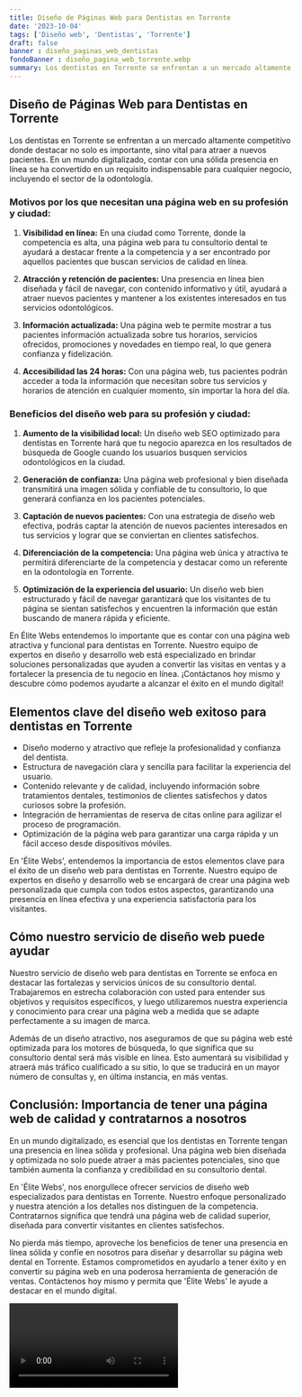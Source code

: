 ```yaml
---
title: Diseño de Páginas Web para Dentistas en Torrente
date: '2023-10-04'
tags: ['Diseño web', 'Dentistas', 'Torrente']
draft: false
banner : diseño_paginas_web_dentistas
fondoBanner : diseño_pagina_web_torrente.webp
summary: Los dentistas en Torrente se enfrentan a un mercado altamente competitivo donde destacar no solo es importante, sino vital para atraer a nuevos pacientes. En un mundo digitalizado, contar con una sólida presencia en línea se ha convertido en un requisito indispensable para cualquier negocio, incluyendo el sector de la odontología.
---
```


## Diseño de Páginas Web para Dentistas en Torrente

Los dentistas en Torrente se enfrentan a un mercado altamente competitivo donde destacar no solo es importante, sino vital para atraer a nuevos pacientes. En un mundo digitalizado, contar con una sólida presencia en línea se ha convertido en un requisito indispensable para cualquier negocio, incluyendo el sector de la odontología.

### Motivos por los que necesitan una página web en su profesión y ciudad:

1. **Visibilidad en línea:** En una ciudad como Torrente, donde la competencia es alta, una página web para tu consultorio dental te ayudará a destacar frente a la competencia y a ser encontrado por aquellos pacientes que buscan servicios de calidad en línea.

2. **Atracción y retención de pacientes:** Una presencia en línea bien diseñada y fácil de navegar, con contenido informativo y útil, ayudará a atraer nuevos pacientes y mantener a los existentes interesados en tus servicios odontológicos.

3. **Información actualizada:** Una página web te permite mostrar a tus pacientes información actualizada sobre tus horarios, servicios ofrecidos, promociones y novedades en tiempo real, lo que genera confianza y fidelización.

4. **Accesibilidad las 24 horas:** Con una página web, tus pacientes podrán acceder a toda la información que necesitan sobre tus servicios y horarios de atención en cualquier momento, sin importar la hora del día.

### Beneficios del diseño web para su profesión y ciudad:

1. **Aumento de la visibilidad local:** Un diseño web SEO optimizado para dentistas en Torrente hará que tu negocio aparezca en los resultados de búsqueda de Google cuando los usuarios busquen servicios odontológicos en la ciudad.

2. **Generación de confianza:** Una página web profesional y bien diseñada transmitirá una imagen sólida y confiable de tu consultorio, lo que generará confianza en los pacientes potenciales.

3. **Captación de nuevos pacientes:** Con una estrategia de diseño web efectiva, podrás captar la atención de nuevos pacientes interesados en tus servicios y lograr que se conviertan en clientes satisfechos.

4. **Diferenciación de la competencia:** Una página web única y atractiva te permitirá diferenciarte de la competencia y destacar como un referente en la odontología en Torrente.

5. **Optimización de la experiencia del usuario:** Un diseño web bien estructurado y fácil de navegar garantizará que los visitantes de tu página se sientan satisfechos y encuentren la información que están buscando de manera rápida y eficiente.

En Élite Webs entendemos lo importante que es contar con una página web atractiva y funcional para dentistas en Torrente. Nuestro equipo de expertos en diseño y desarrollo web está especializado en brindar soluciones personalizadas que ayuden a convertir las visitas en ventas y a fortalecer la presencia de tu negocio en línea. ¡Contáctanos hoy mismo y descubre cómo podemos ayudarte a alcanzar el éxito en el mundo digital!

<GifSeo />

<Cta />

## Elementos clave del diseño web exitoso para dentistas en Torrente

- Diseño moderno y atractivo que refleje la profesionalidad y confianza del dentista.
- Estructura de navegación clara y sencilla para facilitar la experiencia del usuario.
- Contenido relevante y de calidad, incluyendo información sobre tratamientos dentales, testimonios de clientes satisfechos y datos curiosos sobre la profesión.
- Integración de herramientas de reserva de citas online para agilizar el proceso de programación.
- Optimización de la página web para garantizar una carga rápida y un fácil acceso desde dispositivos móviles.

En 'Élite Webs', entendemos la importancia de estos elementos clave para el éxito de un diseño web para dentistas en Torrente. Nuestro equipo de expertos en diseño y desarrollo web se encargará de crear una página web personalizada que cumpla con todos estos aspectos, garantizando una presencia en línea efectiva y una experiencia satisfactoria para los visitantes.

## Cómo nuestro servicio de diseño web puede ayudar

Nuestro servicio de diseño web para dentistas en Torrente se enfoca en destacar las fortalezas y servicios únicos de su consultorio dental. Trabajaremos en estrecha colaboración con usted para entender sus objetivos y requisitos específicos, y luego utilizaremos nuestra experiencia y conocimiento para crear una página web a medida que se adapte perfectamente a su imagen de marca.

Además de un diseño atractivo, nos aseguramos de que su página web esté optimizada para los motores de búsqueda, lo que significa que su consultorio dental será más visible en línea. Esto aumentará su visibilidad y atraerá más tráfico cualificado a su sitio, lo que se traducirá en un mayor número de consultas y, en última instancia, en más ventas.

## Conclusión: Importancia de tener una página web de calidad y contratarnos a nosotros

En un mundo digitalizado, es esencial que los dentistas en Torrente tengan una presencia en línea sólida y profesional. Una página web bien diseñada y optimizada no solo puede atraer a más pacientes potenciales, sino que también aumenta la confianza y credibilidad en su consultorio dental.

En 'Élite Webs', nos enorgullece ofrecer servicios de diseño web especializados para dentistas en Torrente. Nuestro enfoque personalizado y nuestra atención a los detalles nos distinguen de la competencia. Contratarnos significa que tendrá una página web de calidad superior, diseñada para convertir visitantes en clientes satisfechos.

No pierda más tiempo, aproveche los beneficios de tener una presencia en línea sólida y confíe en nosotros para diseñar y desarrollar su página web dental en Torrente. Estamos comprometidos en ayudarlo a tener éxito y en convertir su página web en una poderosa herramienta de generación de ventas. Contáctenos hoy mismo y permita que 'Élite Webs' le ayude a destacar en el mundo digital.

<Video />

<CtaBot job='Dentistas' city='Torrente'/>

<Gmaps query='Torrente+españa+maps' />